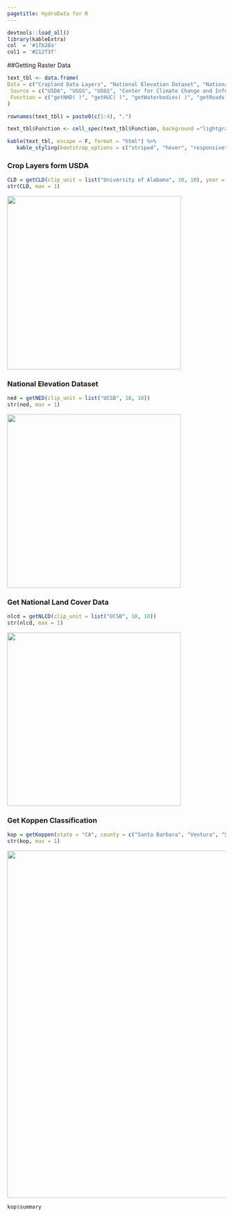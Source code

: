 ```yaml
---
pagetitle: HydroData for R
---
```


```r
devtools::load_all()
library(kableExtra)
col  = '#1fb28a'
col1 = '#212f3f'
```

##Getting Raster Data 

```r
text_tbl <- data.frame(
Data = c("Cropland Data Layers", "National Elevation Dataset", "National Landcover Dataset", "Koppen Climate Classification"),
 Source = c("USDA", "USGS", "USGS", "Center for Climate Change and Infectious Disease"),
 Function = c("getNHD( )", "getHUC( )", "getWaterbodies( )", "getRoads( )")
) 

rownames(text_tbl) = paste0(c(1:4), ".")

text_tbl$Function <- cell_spec(text_tbl$Function, background ="lightgray", color = col1)

kable(text_tbl, escape = F, format = "html") %>%
   kable_styling(bootstrap_options = c("striped", "hover", "responsive"))
```

### Crop Layers form USDA

```r
CLD = getCLD(clip_unit = list("University of Alabama", 10, 10), year = 2016)
str(CLD, max = 1)
```

<left>
<a ><img alt = '' width='400' src='img/cld.png' /></a>
</left>

### National Elevation Dataset

```r
ned = getNED(clip_unit = list("UCSB", 10, 10))
str(ned, max = 1)
```

<left>
<a ><img alt = '' width='400' src='img/ned.png' /></a>
</left>

### Get National Land Cover Data

```r
nlcd = getNLCD(clip_unit = list("UCSB", 10, 10))
str(nlcd, max = 1)
```

<left>
<a ><img alt = '' width='400' src='img/nlcd.png' /></a>
</left>

### Get Koppen Classification

```r
kop = getKoppen(state = "CA", county = c("Santa Barbara", "Ventura", "San Luis Obispo"), boundary = T)
str(kop, max = 1)
```

<left>
<a ><img alt = '' width='800' src='img/kop.png' /></a>
</left>

```r
kop$summary
```






